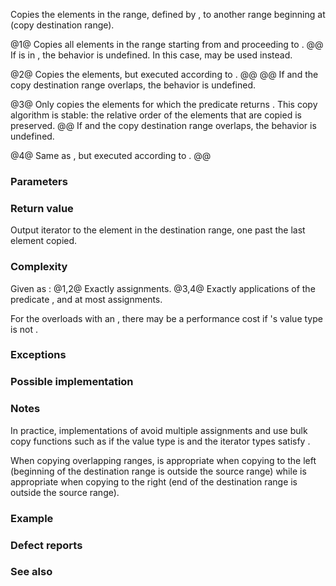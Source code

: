 {{cpp/title|copy|copy_if}}
{{cpp/algorithm/navbar}}
{{dcl begin}}
{{dcl header|algorithm}}
{{dcla|num=1|notes={{mark constexpr since c++20}}|
template&lt; class InputIt, class OutputIt &gt;
OutputIt copy( InputIt first, InputIt last,
               OutputIt d_first );
}}
{{dcl|num=2|since=c++17|
template&lt; class ExecutionPolicy,
          class ForwardIt1, class ForwardIt2 &gt;
ForwardIt2 copy( ExecutionPolicy&amp;&amp; policy,
                 ForwardIt1 first, ForwardIt1 last,
                 ForwardIt2 d_first );
}}
{{dcla|num=3|since=c++11|notes={{mark constexpr since c++20}}|
template&lt; class InputIt, class OutputIt, class UnaryPred &gt;
OutputIt copy_if( InputIt first, InputIt last,
                  OutputIt d_first, UnaryPred pred );
}}
{{dcl|num=4|since=c++17|1=
template&lt; class ExecutionPolicy,
          class ForwardIt1, class ForwardIt2, class UnaryPred &gt;
ForwardIt2 copy_if( ExecutionPolicy&amp;&amp; policy,
                    ForwardIt1 first, ForwardIt1 last,
                    ForwardIt2 d_first, UnaryPred pred );
}}
{{dcl end}}

Copies the elements in the range, defined by {{range|first|last}}, to another range beginning at {{c|d_first}} (copy destination range).

@1@ Copies all elements in the range {{range|first|last}} starting from {{c|first}} and proceeding to {{c|last}}.
@@ If {{c|d_first}} is in {{range|first|last}}, the behavior is undefined. In this case, {{lc|std::copy_backward}} may be used instead.

@2@ Copies the elements, but executed according to {{c|policy}}.
@@ {{cpp/algorithm/parallel overload precondition}}
@@ If {{range|first|last}} and the copy destination range overlaps, the behavior is undefined.

@3@ Only copies the elements for which the predicate {{c|pred}} returns {{c|true}}. This copy algorithm is stable: the relative order of the elements that are copied is preserved.
@@ If {{range|first|last}} and the copy destination range overlaps, the behavior is undefined.

@4@ Same as {{v|3}}, but executed according to {{c|policy}}.
@@ {{cpp/algorithm/parallel overload precondition}}

===Parameters===
{{par begin}}
{{par|first, last|the range of elements to copy}}
{{par|d_first|the beginning of the destination range}}
{{par exec pol}}
{{par pred1|pred|value=true|for the required elements|p1=InputIt}}
{{par hreq}}
{{par req named|InputIt|InputIterator}}
{{par req named|OutputIt|OutputIterator}}
{{par req named|ForwardIt1, ForwardIt2|ForwardIterator}}
{{par req named|UnaryPred|Predicate}}
{{par end}}

===Return value===
Output iterator to the element in the destination range, one past the last element copied.

===Complexity===
Given {{mathjax-or|\(\scriptsize N\)|N}} as {{c|std::distance(first, last)}}:
@1,2@ Exactly {{mathjax-or|\(\scriptsize N\)|N}} assignments.
@3,4@ Exactly {{mathjax-or|\(\scriptsize N\)|N}} applications of the predicate {{c|pred}}, and at most {{mathjax-or|\(\scriptsize N\)|N}} assignments.

For the overloads with an {{tt|ExecutionPolicy}}, there may be a performance cost if {{tt|ForwardIt1}}'s value type is not {{named req|MoveConstructible}}.

===Exceptions===
{{cpp/algorithm/parallel exceptions reporting behavior|singular=no}}

===Possible implementation===
{{eq impl
|title1=copy (1)|ver1=1|1=
template&lt;class InputIt, class OutputIt&gt;
OutputIt copy(InputIt first, InputIt last,
              OutputIt d_first)
{
    for (; first != last; (void)++first, (void)++d_first)
        *d_first = *first;
    
    return d_first;
}
|title2=copy_if (3)|ver2=3|2=
template&lt;class InputIt, class OutputIt, class UnaryPred&gt;
OutputIt copy_if(InputIt first, InputIt last,
                 OutputIt d_first, UnaryPred pred)
{
    for (; first != last; (void)++first)
        if (pred(*first))
        {
            *d_first = *first;
            (void)++d_first;
        }
    
    return d_first;
}
}}

===Notes===
In practice, implementations of {{tt|std::copy}} avoid multiple assignments and use bulk copy functions such as {{lc|std::memmove}} if the value type is {{named req|TriviallyCopyable}} and the iterator types satisfy {{named req|ContiguousIterator}}.

When copying overlapping ranges, {{tt|std::copy}} is appropriate when copying to the left (beginning of the destination range is outside the source range) while {{tt|std::copy_backward}} is appropriate when copying to the right (end of the destination range is outside the source range).

===Example===
{{example
|The following code uses {{tt|std::copy}} to both copy the contents of one {{lc|std::vector}} to another and to display the resulting {{lc|std::vector}}.
|code=
#include &lt;algorithm&gt;
#include &lt;iostream&gt;
#include &lt;iterator&gt;
#include &lt;numeric&gt;
#include &lt;vector&gt;

int main()
{
    std::vector&lt;int&gt; from_vector(10);
    std::iota(from_vector.begin(), from_vector.end(), 0);
    
    std::vector&lt;int&gt; to_vector;
    std::copy(from_vector.begin(), from_vector.end(),
              std::back_inserter(to_vector));
// or, alternatively,
//  std::vector&lt;int&gt; to_vector(from_vector.size());
//  std::copy(from_vector.begin(), from_vector.end(), to_vector.begin());
// either way is equivalent to
//  std::vector&lt;int&gt; to_vector = from_vector;
    
    std::cout &lt;&lt; "to_vector contains: ";
    
    std::copy(to_vector.begin(), to_vector.end(),
              std::ostream_iterator&lt;int&gt;(std::cout, " "));
    std::cout &lt;&lt; '\n';
    
    std::cout &lt;&lt; "odd numbers in to_vector are: ";
    
    std::copy_if(to_vector.begin(), to_vector.end(),
                 std::ostream_iterator&lt;int&gt;(std::cout, " "),
                 [](int x) { return x % 2 != 0; });
    std::cout &lt;&lt; '\n';
    
    std::cout &lt;&lt; "to_vector contains these multiples of 3: ";
    
    to_vector.clear();
    std::copy_if(from_vector.begin(), from_vector.end(),
                 std::back_inserter(to_vector),
                 [](int x) { return x % 3 == 0; });
    
    for (const int x : to_vector)
        std::cout &lt;&lt; x &lt;&lt; ' ';
    std::cout &lt;&lt; '\n';
}
|p=true
|output=
to_vector contains: 0 1 2 3 4 5 6 7 8 9
odd numbers in to_vector are: 1 3 5 7 9
to_vector contains these multiples of 3: 0 3 6 9
}}

===Defect reports===
{{dr list begin}}
{{dr list item|wg=lwg|dr=2039|std=C++11|before=the return value of {{tt|std::copy_if}} was not specified|after=specified}}
{{dr list item|wg=lwg|dr=2044|std=C++11|before=the stability of {{tt|std::copy_if}} was not defined|after=defined}}
{{dr list end}}

===See also===
{{dsc begin}}
{{dsc inc|cpp/algorithm/dsc copy_backward}}
{{dsc inc|cpp/algorithm/dsc reverse_copy}}
{{dsc inc|cpp/algorithm/dsc copy_n}}
{{dsc inc|cpp/algorithm/dsc fill}}
{{dsc inc|cpp/algorithm/dsc remove_copy}}
{{dsc inc|cpp/algorithm/ranges/dsc copy}}
{{dsc end}}

{{langlinks|de|es|fr|it|ja|pt|ru|zh}}